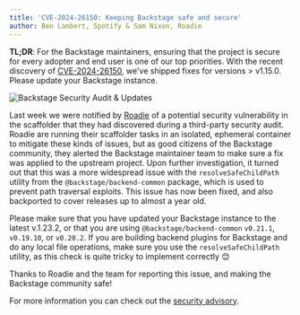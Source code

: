 ```yaml
---
title: 'CVE-2024-26150: Keeping Backstage safe and secure'
author: Ben Lambert, Spotify & Sam Nixon, Roadie
---
```


**TL;DR**: For the Backstage maintainers, ensuring that the project is secure for every adopter and end user is one of our top priorities.
With the recent discovery of [CVE-2024-26150](https://www.cve.org/CVERecord?id=CVE-2024-26150), we've shipped fixes for versions > v1.15.0.
Please update your Backstage instance.

![Backstage Security Audit & Updates](assets/22-08-23/backstage-security-audit.png)

<!-- truncate -->

Last week we were notified by [Roadie](https://roadie.io/) of a potential security vulnerability in the scaffolder that they had discovered during a third-party security audit.
Roadie are running their scaffolder tasks in an isolated, ephemeral container to mitigate these kinds of issues, but as good citizens of the Backstage community, they alerted the Backstage maintainer team to make sure a fix was applied to the upstream project.
Upon further investigation, it turned out that this was a more widespread issue with the `resolveSafeChildPath` utility from the `@backstage/backend-common` package, which is used to prevent path traversal exploits.
This issue has now been fixed, and also backported to cover releases up to almost a year old.

Please make sure that you have updated your Backstage instance to the latest v.1.23.2, or that you are using `@backstage/backend-common` `v0.21.1`, `v0.19.10`, or `v0.20.2`.
If you are building backend plugins for Backstage and do any local file operations, make sure you use the `resolveSafeChildPath` utility, as this check is quite tricky to implement correctly 😊

Thanks to Roadie and the team for reporting this issue, and making the Backstage community safe!

For more information you can check out the [security advisory](https://github.com/backstage/backstage/security/advisories/GHSA-2fc9-xpp8-2g9h).
